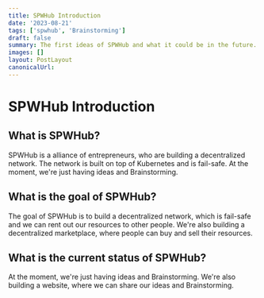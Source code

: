 ```yaml
---
title: SPWHub Introduction
date: '2023-08-21'
tags: ['spwhub', 'Brainstorming']
draft: false
summary: The first ideas of SPWHub and what it could be in the future.
images: []
layout: PostLayout
canonicalUrl:
---
```


# SPWHub Introduction

## What is SPWHub?

SPWHub is a alliance of entrepreneurs, who are building a decentralized network. The network is built on top of Kubernetes and is fail-safe. At the moment, we're just having ideas and Brainstorming.

## What is the goal of SPWHub?

The goal of SPWHub is to build a decentralized network, which is fail-safe and we can rent out our resources to other people. We're also building a decentralized marketplace, where people can buy and sell their resources.

## What is the current status of SPWHub?

At the moment, we're just having ideas and Brainstorming. We're also building a website, where we can share our ideas and Brainstorming.

